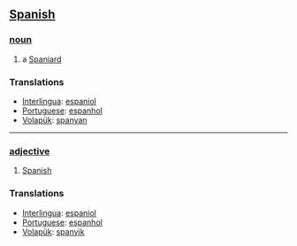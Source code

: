 == [[Spanish]] ==
=== [[noun]] ===
# a [[Spaniard]]

=== Translations ===
*[[Interlingua]]: [[espaniol]]
*[[Portuguese]]: [[espanhol]]
*[[Volapük]]: [[spanyan]]
----
=== [[adjective]] ===
# [[Spanish]]

=== Translations ===
*[[Interlingua]]: [[espaniol]]
*[[Portuguese]]: [[espanhol]]
*[[Volapük]]: [[spanyik]]